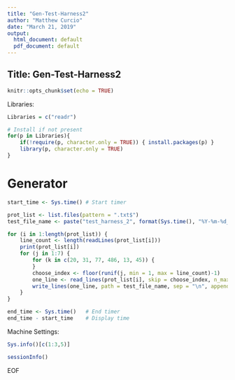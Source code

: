 ```yaml
---
title: "Gen-Test-Harness2"
author: "Matthew Curcio"
date: "March 21, 2019"
output:
  html_document: default
  pdf_document: default
---
```


## Title: Gen-Test-Harness2

```r
knitr::opts_chunk$set(echo = TRUE)
```
Libraries:
```r
Libraries = c("readr")

# Install if not present
for(p in Libraries){
    if(!require(p, character.only = TRUE)) { install.packages(p) }
    library(p, character.only = TRUE)
}
```

# Generator
```r
start_time <- Sys.time() # Start timer

prot_list <- list.files(pattern = ".txt$")
test_file_name <- paste("test_harness_2", format(Sys.time(), "%Y-%m-%d_%I-%M-%S-%p"), ".lst", sep = "")

for (i in 1:length(prot_list)) {
    line_count <- length(readLines(prot_list[i]))
    print(prot_list[i])
    for (j in 1:7) {
        for (k in c(20, 31, 77, 486, 13, 45)) {
        }
        choose_index <- floor(runif(j, min = 1, max = line_count)-1)
        one_line <- read_lines(prot_list[i], skip = choose_index, n_max = 1)
        write_lines(one_line, path = test_file_name, sep = "\n", append = TRUE)
    }
}

end_time <- Sys.time()   # End timer
end_time - start_time    # Display time
```


Machine Settings:
```r
Sys.info()[c(1:3,5)]
```
```r
sessionInfo()
```
EOF
